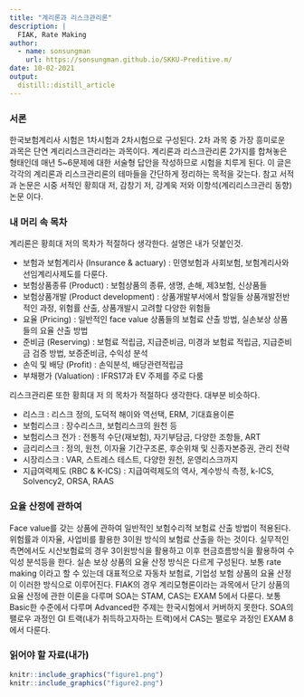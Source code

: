 ```yaml
---
title: "계리론과 리스크관리론"
description: |
  FIAK, Rate Making
author:
  - name: sonsungman
    url: https://sonsungman.github.io/SKKU-Preditive.m/
date: 10-02-2021
output:
  distill::distill_article
---
```


### 서론

한국보험계리사 시험은 1차시험과 2차시험으로 구성된다. 2차 과목 중 가장 흥미로운 과목은 단연 계리리스크관리라는 과목이다. 계리론과 리스크관리론 2가지를 합쳐놓은 형태인데 매년 5~6문제에 대한 서술형 답안을 작성하므로 시험을 치루게 된다. 이 글은 각각의 계리론과 리스크관리론의 테마들을 간단하게 정리하는 목적을 갖는다. 참고 서적과 논문은 시중 서적인 황희대 저, 감창기 저, 강계욱 저와 이항석(계리리스크관리 동향) 논문 이다.

### 내 머리 속 목차

계리론은 황희대 저의 목차가 적절하다 생각한다. 설명은 내가 덧붙인것.

- 보험과 보험계리사 (Insurance & actuary) : 민영보험과 사회보험, 보험계리사와 선임계리사제도를 다룬다.
- 보험상품종류 (Product) : 보험상품의 종류, 생명, 손해, 제3보험, 신상품들
- 보험상품개발 (Product development) : 상품개발부서에서 할일들 상품개발전반적인 과정, 위험률 산출, 상품개발시 고려할 다양한 위험들
- 요율 (Pricing) : 일반적인 face value 상품들의 보험료 산출 방법, 실손보상 상품들의 요율 산출 방법
- 준비금 (Reserving) : 보험료 적립금, 지급준비금, 미경과 보험료 적립금, 지급준비금 검증 방법, 보증준비금, 수익성 분석
- 손익 및 배당 (Profit) : 손익분석, 배당관련적립금
- 부채평가 (Valuation) : IFRS17과 EV 주제를 주로 다룸

리스크관리론 또한 황희대 저 의 목차가 적절하다 생각한다. 대부분 비슷하다.

- 리스크 : 리스크 정의, 도덕적 해이와 역선택, ERM, 기대효용이론
- 보험리스크 : 장수리스크, 보험리스크의 원천 등
- 보험리스크 전가 : 전통적 수단(재보험), 자기부담금, 다양한 조항들, ART
- 금리리스크 : 정의, 원천, 이자율 기간구조론, 후순위채 및 신종자본증권, 관리 전략
- 시장리스크 : VAR, 스트레스 테스트, 다양한 원천, 운영리스크까지
- 지급여력제도 (RBC & K-ICS) : 지급여력제도의 역사, 계수방식 측정, k-ICS, Solvency2, ORSA, RAAS

### 요율 산정에 관하여

Face value를 갖는 상품에 관하여 일반적인 보험수리적 보험료 산출 방법이 적용된다. 위험률과 이자율, 사업비를 활용한 3이원 방식의 보험료 산출을 하는 것이다. 실무적인 측면에서도 시산보험료의 경우 3이원방식을 활용하고 이후 현금흐름방식을 활용하여 수익성 분석등을 한다. 실손 보상 상품의 요율 산정 방식은 다르게 구성된다. 보통 rate making 이라고 할 수 있는데 대표적으로 자동차 보험료, 기업성 보험 상품의 요율 산정이 이러한 방식으로 이루어진다. FIAK의 경우 계리모형론이라는 과목에서 단기 상품의 요율 산정에 관한 이론을 다루며 SOA는 STAM, CAS는 EXAM 5에서 다룬다. 보통 Basic한 수준에서 다루며 Advanced한 주제는 한국시험에서 커버하지 못한다. SOA의 팰로우 과정인 GI 트랙(내가 취득하고자하는 트랙)에서 CAS는 팰로우 과정인 EXAM 8에서 다룬다.

### 읽어야 할 자료(내가)

```r
knitr::include_graphics("figure1.png")
knitr::include_graphics("figure2.png")
```
